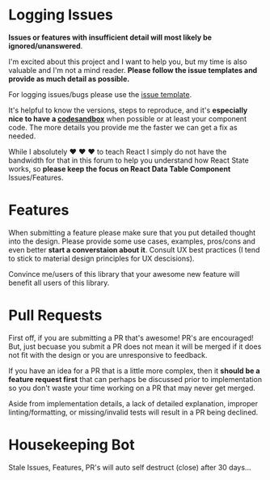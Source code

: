 
<Meta title="Getting Started/Features & Issues" id="getting-started-issues" />

# Logging Issues

**Issues or features with insufficient detail will most likely be ignored/unanswered**.

I'm excited about this project and I want to help you, but my time is also valuable and I'm not a mind reader. **Please follow the issue templates and provide as much detail as possible.**

For logging issues/bugs please use the [issue template](https://github.com/jbetancur/react-data-table-component/tree/master/.github/ISSUE_TEMPLATE).

It's helpful to know the versions, steps to reproduce, and it's **especially nice to have a [codesandbox](https://codesandbox.io/s/react-data-table-sandbox-ccyuu)** when possible or at least your component code. The more details you provide me the faster we can get a fix as needed.

While I absolutely ❤️ ❤️ ❤️ to teach React I simply do not have the bandwidth for that in this forum to help you understand how React State works, so **please keep the focus on React Data Table Component** Issues/Features.

# Features

When submitting a feature please make sure that you put detailed thought into the design. Please provide some use cases, examples, pros/cons and even better **start a converstaion about it**.
Consult UX best practices (I tend to stick to material design principles for UX descisions).

Convince me/users of this library that your awesome new feature will benefit all users of this library.

# Pull Requests

First off, if you are submitting a PR that's awesome! PR's are encouraged! But, just becuase you submit a PR does not mean it will be merged if it does not fit with the design or you are unresponsive to feedback.

If you have an idea for a PR that is a little more complex, then it **should be a feature request first** that can perhaps be discussed prior to implementation so you don't waste your time working on a PR that may never get merged.

Aside from implementation details, a lack of detailed explanation, improper linting/formatting, or missing/invalid tests will result in a PR being declined.

# Housekeeping Bot

Stale Issues, Features, PR's will auto self destruct (close) after 30 days...
